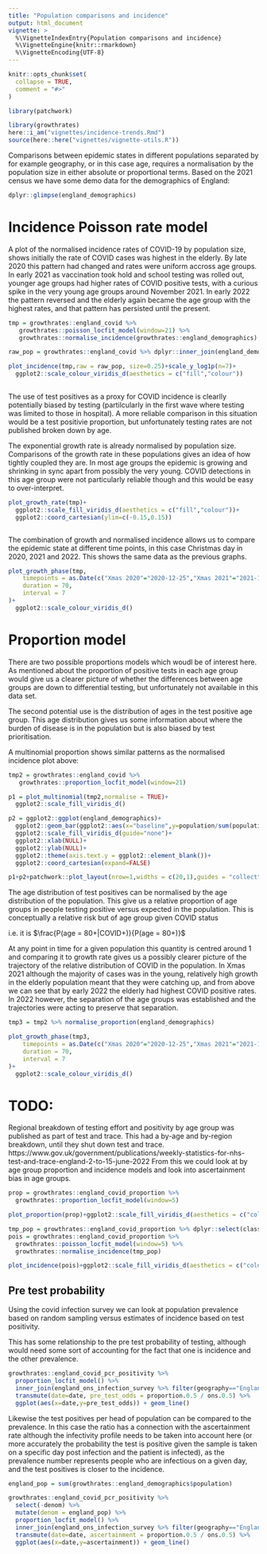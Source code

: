 ```yaml
---
title: "Population comparisons and incidence"
output: html_document
vignette: >
  %\VignetteIndexEntry{Population comparisons and incidence}
  %\VignetteEngine{knitr::rmarkdown}
  %\VignetteEncoding{UTF-8}
---
```


```r
knitr::opts_chunk$set(
  collapse = TRUE,
  comment = "#>"
)

library(patchwork)

library(growthrates)
here::i_am("vignettes/incidence-trends.Rmd")
source(here::here("vignettes/vignette-utils.R"))
```

Comparisons between epidemic states in different populations separated by for example
geography, or in this case age, requires a normalisation by the population size
in either absolute or proportional terms. Based on the 2021 census we have some
demo data for the demographics of England:

```r
dplyr::glimpse(england_demographics)
```

# Incidence Poisson rate model

A plot of the normalised incidence rates of COVID-19 by population size, shows 
initially the rate of COVID cases was highest in the elderly. By late 2020 this
pattern had changed and rates were uniform accross age groups. In early 2021
as vaccination took hold and school testing was rolled out, younger age groups
had higher rates of COVID positive tests, with a curious spike in the very young
age groups around November 2021. In early 2022 the pattern reversed and the 
elderly again became the age group with the highest rates, and that pattern has
persisted until the present.

```r

tmp = growthrates::england_covid %>%
   growthrates::poisson_locfit_model(window=21) %>%
   growthrates::normalise_incidence(growthrates::england_demographics)

raw_pop = growthrates::england_covid %>% dplyr::inner_join(england_demographics, by="class")

plot_incidence(tmp,raw = raw_pop, size=0.25)+scale_y_log1p(n=7)+
  ggplot2::scale_colour_viridis_d(aesthetics = c("fill","colour"))
  
```

The use of test positives as a proxy for COVID incidence is clearlly potentially
biased by testing (partilcularly in the first wave where testing was limited to those
in hospital). A more reliable comparison in this situation would be a test
positivie proportion, but unfortunately testing rates are not published broken 
down by age.

The exponential growth rate is already normalised by population size. Comparisons
of the growth rate in these populations gives an idea of how tightly coupled they are.
In most age groups the epidemic is growing and shrinking in sync apart from possibly
the very young. COVID detections in this age group were not particularly reliable though
and this would be easy to over-interpret.

```r


plot_growth_rate(tmp)+
  ggplot2::scale_fill_viridis_d(aesthetics = c("fill","colour"))+
  ggplot2::coord_cartesian(ylim=c(-0.15,0.15))



```

The combination of growth and normalised incidence allows us to compare the
epidemic state at different time points, in this case Christmas day in 2020,
2021 and 2022. This shows the same data as the previous graphs.

```r

plot_growth_phase(tmp,
    timepoints = as.Date(c("Xmas 2020"="2020-12-25","Xmas 2021"="2021-12-25","Xmas 2022"="2022-12-25")),
    duration = 70, 
    interval = 7
)+
  ggplot2::scale_colour_viridis_d()

```


# Proportion model

There are two possible proportions models which woudl be of interest here. As
mentioned about the proportion of positive tests in each age group would give
us a clearer picture of whether the differences between age groups are down to 
differential testing, but unfortunately not available in this data set.

The second potential use is the distribution of ages in the test positive age
group. This age distribution gives us some information about where the burden of 
disease is in the population but is also biased by test prioritisation.

A multinomial proportion shows similar patterns as the normalised incidence plot
above:

```r


tmp2 = growthrates::england_covid %>%
   growthrates::proportion_locfit_model(window=21)

p1 = plot_multinomial(tmp2,normalise = TRUE)+
  ggplot2::scale_fill_viridis_d()

p2 = ggplot2::ggplot(england_demographics)+
  ggplot2::geom_bar(ggplot2::aes(x="baseline",y=population/sum(population)*100,fill=class), stat="identity", position="stack", colour="black", linewidth=0.1)+
  ggplot2::scale_fill_viridis_d(guide="none")+
  ggplot2::xlab(NULL)+
  ggplot2::ylab(NULL)+
  ggplot2::theme(axis.text.y = ggplot2::element_blank())+
  ggplot2::coord_cartesian(expand=FALSE)

p1+p2+patchwork::plot_layout(nrow=1,widths = c(20,1),guides = "collect")

```

The age distribution of test positives can be normalised by the age distribution
of the population. This give us a relative proportion of age groups in people
testing positive versus expected in the population. This is conceptually a
relative risk but of age group given COVID status 

i.e. it is $\frac{P(age = 80+|COVID+)}{P(age = 80+)}$

At any point in time for a given population this quantity is centred around 1
and comparing it to growth rate gives us a possibly clearer picture of the
trajectory of the relative distribution of COVID in the population. In Xmas 2021
although the majority of cases was in the young, relatively high growth in the
elderly population meant that they were catching up, and from above we can see
that by early 2022 the elderly had highest COVID positive rates. In 2022
however, the separation of the age groups was established and the trajectories
were acting to preserve that separation.

```r

tmp3 = tmp2 %>% normalise_proportion(england_demographics)

plot_growth_phase(tmp3,
    timepoints = as.Date(c("Xmas 2020"="2020-12-25","Xmas 2021"="2021-12-25","Xmas 2022"="2022-12-25")),
    duration = 70, 
    interval = 7
)+
  ggplot2::scale_colour_viridis_d()

```

# TODO:

Regional breakdown of testing effort and positivity by age group
was published as part of test and trace.
This had a by-age and by-region breakdown, until they shut down test and trace.
https://www.gov.uk/government/publications/weekly-statistics-for-nhs-test-and-trace-england-2-to-15-june-2022
From this we could look at by age group proportion and incidence models
and look into ascertainment bias in age groups.


```r

prop = growthrates::england_covid_proportion %>%
  growthrates::proportion_locfit_model(window=5)

plot_proportion(prop)+ggplot2::scale_fill_viridis_d(aesthetics = c("colour","fill"))

tmp_pop = growthrates::england_covid_proportion %>% dplyr::select(class,population) %>% dplyr::distinct()
pois = growthrates::england_covid_proportion %>%
  growthrates::poisson_locfit_model(window=5) %>%
  growthrates::normalise_incidence(tmp_pop)

plot_incidence(pois)+ggplot2::scale_fill_viridis_d(aesthetics = c("colour","fill"))


```


## Pre test probability

Using the covid infection survey we can look at population prevalence based on
random sampling versus estimates of incidence based on test positivity.

This has some relationship to the pre test probability of testing, although 
would need some sort of accounting for the fact that one is incidence and the 
other prevalence.

```r

growthrates::england_covid_pcr_positivity %>%
  proportion_locfit_model() %>%
  inner_join(england_ons_infection_survey %>% filter(geography=="England") %>% rename_with(.cols = starts_with("proportion"), .fn = ~stringr::str_replace(.x,"proportion","ons")), by=c("time")) %>%
  transmute(date=date, pre_test_odds = proportion.0.5 / ons.0.5) %>%
  ggplot(aes(x=date,y=pre_test_odds)) + geom_line()

```

Likewise the test positives per head of population can be compared to the 
prevalence. In this case the ratio has a connection with the ascertainment rate
although the infectivity profile needs to be taken into account here (or more
accurately the probability the test is positive given the sample is taken on a 
specific day post infection and the patient is infected), as the 
prevalence number represents people who are infectious on a given day, and the 
test positives is closer to the incidence.

```r
england_pop = sum(growthrates::england_demographics$population)

growthrates::england_covid_pcr_positivity %>% 
  select(-denom) %>% 
  mutate(denom = england_pop) %>%
  proportion_locfit_model() %>%
  inner_join(england_ons_infection_survey %>% filter(geography=="England") %>% rename_with(.cols = starts_with("proportion"), .fn = ~stringr::str_replace(.x,"proportion","ons")), by=c("time")) %>%
  transmute(date=date, ascertainment = proportion.0.5 / ons.0.5) %>%
  ggplot(aes(x=date,y=ascertainment)) + geom_line()
```
